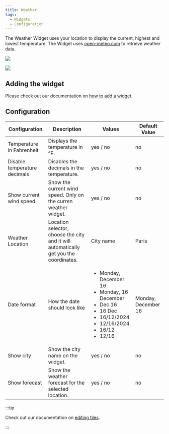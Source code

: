 ```yaml
---
title: Weather
tags:
  - Widgets
  - Configuration
---
```


The Weather Widget uses your location to display the current, highest and lowest temperature. The Widget uses [open-meteo.com](https://open-meteo.com) to retrieve weather data.

![](./img/screenshot.png)

![](./img/screenshot-forecast.png)

## Adding the widget
Please check out our documentation on [how to add a widget](/docs/1.10.0/getting-started/after-the-installation#embed-integration-data-using-widgets).

## Configuration

| Configuration             | Description                                                                           | Values                                                                                                                                                            | Default Value       |
| ------------------------- | ------------------------------------------------------------------------------------- | ----------------------------------------------------------------------------------------------------------------------------------------------------------------- | ------------------- |
| Temperature in Fahrenheit | Displays the temperature in °F.                                                       | yes / no                                                                                                                                                          | no                  |
| Disable temperature decimals | Disables the decimals in the temperature.                                          | yes / no                                                                                                                                                          | no                  |
| Show current wind speed   | Show the current wind speed. Only on the curren weather widget.                         | yes / no                                                                                                                                                          | no                  |
| Weather Location          | Location selector, choose the city and it will automatically get you the coordinates. | City name                                                                                                                                                         | Paris               |
| Date format               | How the date should look like                                                         | <ul><li>Monday, December 16</li><li>Monday, 16 December</li><li>Dec 16</li><li>16 Dec</li><li>16/12/2024</li><li>12/16/2024</li><li>16/12</li><li>12/16</li></ul> | Monday, December 16 |
| Show city                 | Show the city name on the widget.                                                     | yes / no                                                                                                                                                          | no                  |
| Show forecast             | Show the weather forecast for the selected location.                                  | yes / no                                                                                                                                                          | no                  |

:::tip

Check out our documentation on [editing tiles](/docs/1.10.0/getting-started/after-the-installation#arrange-and-organize-your-board).

:::

